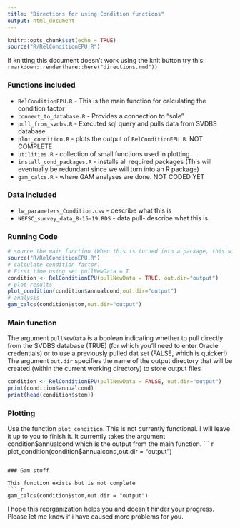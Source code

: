 ```yaml
---
title: "Directions for using Condition functions"
output: html_document
---
```


```r
knitr::opts_chunk$set(echo = TRUE)
source("R/RelConditionEPU.R")
```

If knitting this document doesn't work using the knit button try this:
`rmarkdown::render(here::here("directions.rmd"))`

### Functions included

* `RelConditionEPU.R` - This is the main function for calculating the condition factor
* `connect_to_database.R` - Provides a connection to "sole"
* `pull_from_svdbs.R` - Executed sql query and pulls data from SVDBS database
* `plot_condition.R` - plots the output of `RelConditionEPU.R`. NOT COMPLETE
* `utilities.R` - collection of small functions used in plotting
* `install_cond_packages.R` - installs all required packages (This will eventually be redundant since we will turn into
an R package)
* `gam_calcs.R` - where GAM analyses are done. NOT CODED YET

### Data included

* `lw_parameters_Condition.csv` - describe what this is
* `NEFSC_survey_data_8-15-19.RDS` - data pull- describe what this is


### Running Code

``` r
# source the main function (When this is turned into a package, this will not be necessary)
source("R/RelConditionEPU.R")
# calculate condition factor. 
# First time using set pullNewData = T
condition <- RelConditionEPU(pullNewData = TRUE, out.dir="output")
# plot results
plot_condition(condition$annualcond,out.dir="output")
# analysis
gam_calcs(condition$stom,out.dir="output")

```

### Main function

The argument `pullNewData` is a boolean indicating whether to pull directly from the SVDBS database (TRUE) (for which you'll need to enter Oracle credentials) or to use a previously pulled dat set (FALSE, which is quicker!)
The argument `out.dir` specifies the name of the output directory that will be created (within the current working directory) to store output files
``` r
condition <- RelConditionEPU(pullNewData = FALSE, out.dir="output")
print(condition$annualcond)
print(head(condition$stom))
```

### Plotting

Use the function `plot_condition`. This is not currently functional. I will leave it up to you to finish it. It currently takes the argument condition$annualcond which is the output from the main function.
``` r
plot_condition(condition$annualcond,out.dir = "output")
```

### Gam stuff

This function exists but is not complete
``` r
gam_calcs(condition$stom,out.dir = "output")
```




I hope this reorganization helps you and doesn't hinder your progress. Please let me know if i have caused more problems for you.

